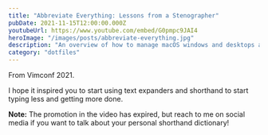 ```yaml
---
title: "Abbreviate Everything: Lessons from a Stenographer"
pubDate: 2021-11-15T12:00:00.000Z
youtubeUrl: https://www.youtube.com/embed/G0pmpc9JAI4
heroImage: "/images/posts/abbreviate-everything.jpg"
description: "An overview of how to manage macOS windows and desktops at blazing speeds!"
category: "dotfiles"
---
```


From Vimconf 2021.

I hope it inspired you to start using text expanders and shorthand to start typing less and getting more done.

**Note:** The promotion in the video has expired, but reach to me on social media if you want to talk about your personal shorthand dictionary!
